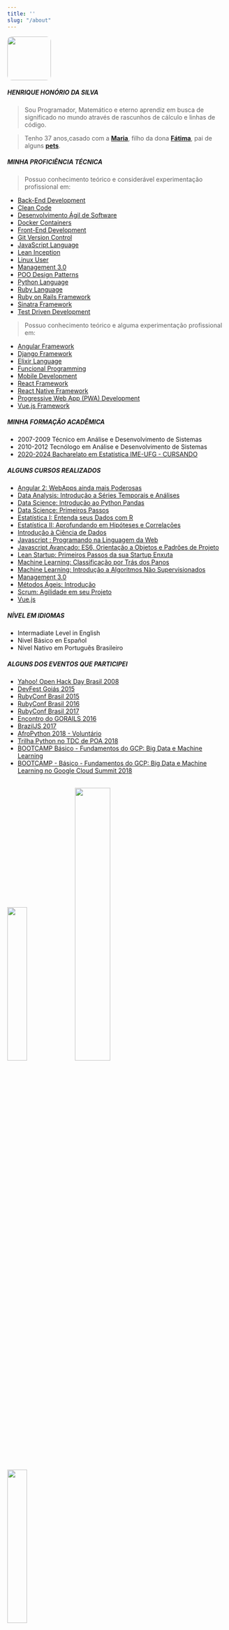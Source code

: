 ---
title: ''
slug: "/about"
---

<img src="/assets/img/me.png" style="ertical-align: middle; width: 100px; height: 100px; border-radius: 10%;" />

##### HENRIQUE HONÓRIO DA SILVA

>Sou Programador, Matemático e eterno aprendiz em busca de significado no mundo através de rascunhos de cálculo e linhas de código.

>Tenho 37 anos,casado com a [**Maria**](https://www.instagram.com/p/BXn0D76lBON/), filho da dona [**Fátima**](https://www.instagram.com/p/Bsxxtl_HQAd/), pai de alguns [**pets**](https://www.instagram.com/p/BdDfN56gqPb/).

##### MINHA PROFICIÊNCIA TÉCNICA

> Possuo conhecimento teórico e considerável experimentação profissional em:

- [Back-End Development](https://simpleprogrammer.com/what-is-back-end-development/)
- [Clean Code](https://www.amazon.com.br/Clean-Code-Handbook-Software-Craftsmanship/dp/0132350882/ref=asc_df_0132350882/?tag=googleshopp00-20&linkCode=df0&hvadid=379787788238&hvpos=&hvnetw=g&hvrand=7474701266435567590&hvpone=&hvptwo=&hvqmt=&hvdev=c&hvdvcmdl=&hvlocint=&hvlocphy=1001541&hvtargid=pla-435472505264&psc=1)
- [Desenvolvimento Ágil de Software](https://agilemanifesto.org/iso/ptbr/manifesto.html)
- [Docker Containers](https://www.docker.com/)
- [Front-End Development](https://www.felipefialho.com/blog/o-que-front-end-developers-precisam-saber/)
- [Git Version Control](https://git-scm.com/)
- [JavaScript Language](https://www.ecma-international.org/default.htm)
- [Lean Inception](https://www.caroli.org/blog/lean-inception/)
- [Linux User](https://www.lpi.org/)
- [Management 3.0](https://management30.com/)
- [POO Design Patterns](https://www.amazon.com/Design-Patterns-Elements-Reusable-Object-Oriented/dp/0201633612/ref=sr_1_1?keywords=Design+Patterns:+Elements+of+Reusable+Object-Oriented+Software&qid=1563200804&s=gateway&sr=8-1)
- [Python Language](https://www.python.org/)
- [Ruby Language](https://www.ruby-lang.org/)
- [Ruby on Rails Framework](https://rubyonrails.org/)
- [Sinatra Framework](https://www.python.org/)
- [Test Driven Development](https://www.amazon.com/gp/product/0321146530?ie=UTF8&tag=martinfowlerc-20&linkCode=as2&camp=1789&creative=9325&creativeASIN=0321146530)

> Possuo conhecimento teórico e alguma experimentação profissional em:

- [Angular Framework](https://angular.io/)
- [Django Framework](https://www.djangoproject.com/)
- [Elixir Language](https://elixir-lang.org/)
- [Funcional Programming](https://www.amazon.com.br/dp/B07BRDXN4B/ref=dp-kindle-redirect?_encoding=UTF8&btkr=1)
- [Mobile Development](https://simpleprogrammer.com/what-is-mobile-development/)
- [React Framework](https://reactjs.org/)
- [React Native Framework](https://reactnative.dev/)
- [Progressive Web App (PWA) Development](https://vizir.com.br/2017/08/o-que-e-pwa-progressive-web-app-porque-isso-pode-aumentar-seus-resultados-mobile/)
- [Vue.js Framework](https://vuejs.org/)

##### MINHA FORMAÇÃO ACADÊMICA

- 2007-2009 Técnico em Análise e Desenvolvimento de Sistemas
- 2010-2012 Tecnólogo em Análise e Desenvolvimento de Sistemas
- [2020-2024 Bacharelato em Estatística IME-UFG - CURSANDO](https://estat.ime.ufg.br/)

##### ALGUNS CURSOS REALIZADOS

- [Angular 2: WebApps ainda mais Poderosas](https://cursos.alura.com.br/certificate/1c68550a-9f02-4813-a62a-db00f279a2a5)
- [Data Analysis: Introdução a Séries Temporais e Análises](https://cursos.alura.com.br/certificate/henrique5/data-analysis-trabalhando-com-dados)
- [Data Science: Introdução ao Python Pandas](https://cursos.alura.com.br/certificate/henrique5/introducao-python-pandas)
- [Data Science: Primeiros Passos](https://cursos.alura.com.br/certificate/henrique5/data-science-primeiros-passos)
- [Estatística I: Entenda seus Dados com R](https://cursos.alura.com.br/certificate/henrique5/introducao-a-estatistica-1)
- [Estatística II: Aprofundando em Hipóteses e Correlações](https://cursos.alura.com.br/certificate/henrique5/introducao-a-estatistica-2)
- [Introdução à Ciência de Dados](https://drive.google.com/file/d/1JaRa21g6N98MFMYD0CAjUa-Vni9Su1rE/view?usp=sharing)
- [Javascript : Programando na Linguagem da Web](https://cursos.alura.com.br/certificate/9879bc7c-5baa-4a9c-8da2-b236cebc7c1d)
- [Javascript Avançado: ES6, Orientação a Objetos e Padrões de Projeto](https://cursos.alura.com.br/certificate/6836de97-7f2b-4f34-924f-4b595176210e)
- [Lean Startup: Primeiros Passos da sua Startup Enxuta](https://cursos.alura.com.br/certificate/9b5dd415-7ffa-4534-a20f-ae8cad295b9d)
- [Machine Learning: Classificação por Trás dos Panos](https://cursos.alura.com.br/certificate/henrique5/introducao-a-machine-learning-com-classificacao)
- [Machine Learning: Introdução a Algoritmos Não Supervisionados](https://cursos.alura.com.br/certificate/henrique5/machine-learning-algoritmos-nao-supervisionados)
- [Management 3.0](https://drive.google.com/drive/folders/1yAywp3NKuYzUEdNhxHNn64kSUP3Hs-fN)
- [Métodos Ágeis: Introdução](https://cursos.alura.com.br/certificate/42044da4-9307-483f-8a2a-8873a42426e1)
- [Scrum: Agilidade em seu Projeto](https://cursos.alura.com.br/certificate/bd001151-cb04-4559-8910-d5d5688ce21c)
- [Vue.js](https://drive.google.com/file/d/1t277MYCwtQfIhIs-NCKcYGTu624Zl1H6/view?usp=sharing)

##### NÍVEL EM IDIOMAS

- Intermadiate Level in English
- Nivel Básico en Español
- Nível Nativo em Português Brasileiro

##### ALGUNS DOS EVENTOS QUE PARTICIPEI

- [Yahoo! Open Hack Day Brasil 2008](https://www.facebook.com/photo.php?fbid=4578961915124&set=pb.1324193490.-2207520000)
- [DevFest Goiás 2015](https://www.facebook.com/photo.php?fbid=10205332328130736&set=pb.1324193490.-2207520000)
- [RubyConf Brasil 2015](https://www.facebook.com/photo.php?fbid=10205293228073259)
- [RubyConf Brasil 2016](https://www.facebook.com/photo.php?fbid=10207712945404680&set=pb.1324193490.-2207520000)
- [RubyConf Brasil 2017](https://www.facebook.com/photo.php?fbid=10211197753202697&set=pb.1324193490.-2207520000)
- [Encontro do GORAILS 2016](https://www.facebook.com/photo.php?fbid=10206113181251576&set=pb.1324193490.-2207520000)
- [BrazilJS 2017](https://www.facebook.com/photo.php?fbid=10210630553223052&set=pb.1324193490.-2207520000)
- [AfroPython 2018 - Voluntário](https://www.facebook.com/photo.php?fbid=10213812199522221&set=pb.1324193490.-2207520000)
- [Trilha Python no TDC de POA 2018](https://drive.google.com/file/d/1jcsnmOoxueUO3l-bfVdpJ0WiUOpp8wgP/view?usp=sharing)
- [BOOTCAMP Básico - Fundamentos do GCP: Big Data e Machine Learning](https://drive.google.com/file/d/1q9YdZDrdrNbofYD2HnKPsrKiuoHP0km8/view)
- [BOOTCAMP - Básico - Fundamentos do GCP: Big Data e Machine Learning no Google Cloud Summit 2018](https://drive.google.com/file/d/1q9YdZDrdrNbofYD2HnKPsrKiuoHP0km8/view)

<br />

<img src="/assets/img/blog_yahoo_ohday.jpg" width="30%"/>
<img src="/assets/img/blog_braziljs.jpg" width="40%"/>
<img src="/assets/img/ilearn.jpg" width="30%"/>

<p style="border: 2px solid; padding: 1rem">

##### ENTRE EM CONTATO POR :

[**E-mail:** contato@henriquesilva.dev](mailto://contato@henriquesilva.dev)
[**WhatsApp:** +55 62 98584-9729](https://api.whatsapp.com/send?phone=+5562985849729)

[**Facebook**](https://facebook.com/henriquegeek) |
[**GitHub**](https://github.com/henriquehsilva) |
[**LinkedIn**](https://www.linkedin.com/in/hhdasilva/) |
[**Telegram**](https://t.me/hhsilva) |
[**Twitter**](https://twitter.com/henriquegeek)

</p>